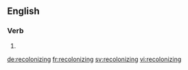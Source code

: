 ==English==

===Verb===
{{head|en|present participle}}

# {{present participle of|recolonize|lang=en}}

[[de:recolonizing]]
[[fr:recolonizing]]
[[sv:recolonizing]]
[[vi:recolonizing]]